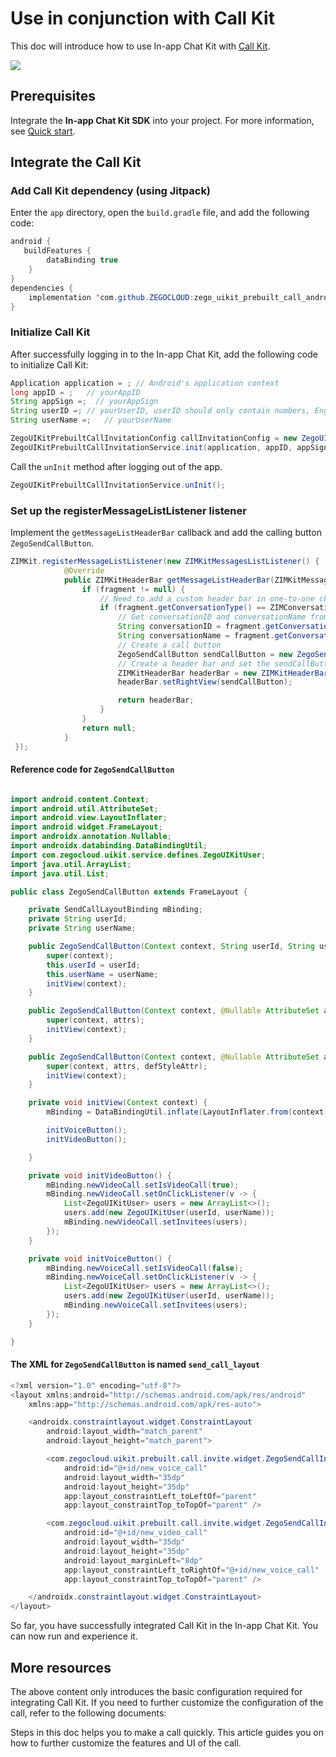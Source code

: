 # Use in conjunction with Call Kit

This doc will introduce how to use In-app Chat Kit with [Call Kit](https://docs.zegocloud.com/article/14762). 

<div style={{width:"300px"}}>
    <Frame width="auto" height="auto" caption="">
        <img src="https://storage.zego.im/sdk-doc/Pics/ZIMKit/inapp_chat_with_call.gif" />
    </Frame>
</div>

## Prerequisites

Integrate the **In-app Chat Kit SDK** into your project. For more information, see <a href="../02-Quick%20start.mdx" target="_blank">Quick start</a>.

## Integrate the Call Kit

### Add Call Kit dependency (using Jitpack)

Enter the `app` directory, open the `build.gradle` file, and add the following code:

```java
android {
   buildFeatures {
        dataBinding true
    }
}
dependencies {
    implementation 'com.github.ZEGOCLOUD:zego_uikit_prebuilt_call_android:+'    // add this line in your module-level build.gradle file's dependencies, usually named [app].
}
```

### Initialize Call Kit

After successfully logging in to the In-app Chat Kit, add the following code to initialize Call Kit:

```java
Application application = ; // Android's application context
long appID = ;   // yourAppID
String appSign =;  // yourAppSign
String userID =; // yourUserID, userID should only contain numbers, English characters, and '_'. 
String userName =;   // yourUserName

ZegoUIKitPrebuiltCallInvitationConfig callInvitationConfig = new ZegoUIKitPrebuiltCallInvitationConfig();
ZegoUIKitPrebuiltCallInvitationService.init(application, appID, appSign, userID, userName,callInvitationConfig);
```

Call the `unInit` method after logging out of the app.

```java
ZegoUIKitPrebuiltCallInvitationService.unInit();
```

### Set up the registerMessageListListener listener

Implement the `getMessageListHeaderBar` callback and add the calling button `ZegoSendCallButton`. 

```java
ZIMKit.registerMessageListListener(new ZIMKitMessagesListListener() {
            @Override
            public ZIMKitHeaderBar getMessageListHeaderBar(ZIMKitMessageFragment fragment) {
                if (fragment != null) {
                    // Need to add a custom header bar in one-to-one chat
                    if (fragment.getConversationType() == ZIMConversationType.PEER) {
                        // Get conversationID and conversationName from the fragment
                        String conversationID = fragment.getConversationID(); //The ID of the user you want to call.
                        String conversationName = fragment.getConversationName(); //The username of the user you want to call.
                        // Create a call button
                        ZegoSendCallButton sendCallButton = new ZegoSendCallButton(YourActivity.this, fconversationID, conversationName);
                        // Create a header bar and set the sendCallButton to the 'rightView'
                        ZIMKitHeaderBar headerBar = new ZIMKitHeaderBar();
                        headerBar.setRightView(sendCallButton);

                        return headerBar;
                    }
                }
                return null;
            }
 });
```

#### Reference code for `ZegoSendCallButton`

```java

import android.content.Context;
import android.util.AttributeSet;
import android.view.LayoutInflater;
import android.widget.FrameLayout;
import androidx.annotation.Nullable;
import androidx.databinding.DataBindingUtil;
import com.zegocloud.uikit.service.defines.ZegoUIKitUser;
import java.util.ArrayList;
import java.util.List;

public class ZegoSendCallButton extends FrameLayout {

    private SendCallLayoutBinding mBinding;
    private String userId;
    private String userName;

    public ZegoSendCallButton(Context context, String userId, String userName) {
        super(context);
        this.userId = userId;
        this.userName = userName;
        initView(context);
    }

    public ZegoSendCallButton(Context context, @Nullable AttributeSet attrs) {
        super(context, attrs);
        initView(context);
    }

    public ZegoSendCallButton(Context context, @Nullable AttributeSet attrs, int defStyleAttr) {
        super(context, attrs, defStyleAttr);
        initView(context);
    }

    private void initView(Context context) {
        mBinding = DataBindingUtil.inflate(LayoutInflater.from(context), R.layout.send_call_layout, this, true);

        initVoiceButton();
        initVideoButton();

    }

    private void initVideoButton() {
        mBinding.newVideoCall.setIsVideoCall(true);
        mBinding.newVideoCall.setOnClickListener(v -> {
            List<ZegoUIKitUser> users = new ArrayList<>();
            users.add(new ZegoUIKitUser(userId, userName));
            mBinding.newVideoCall.setInvitees(users);
        });
    }

    private void initVoiceButton() {
        mBinding.newVoiceCall.setIsVideoCall(false);
        mBinding.newVoiceCall.setOnClickListener(v -> {
            List<ZegoUIKitUser> users = new ArrayList<>();
            users.add(new ZegoUIKitUser(userId, userName));
            mBinding.newVoiceCall.setInvitees(users);
        });
    }

}
```

#### The XML for `ZegoSendCallButton` is named `send_call_layout`

```java
<?xml version="1.0" encoding="utf-8"?>
<layout xmlns:android="http://schemas.android.com/apk/res/android"
    xmlns:app="http://schemas.android.com/apk/res-auto">

    <androidx.constraintlayout.widget.ConstraintLayout
        android:layout_width="match_parent"
        android:layout_height="match_parent">

        <com.zegocloud.uikit.prebuilt.call.invite.widget.ZegoSendCallInvitationButton
            android:id="@+id/new_voice_call"
            android:layout_width="35dp"
            android:layout_height="35dp"
            app:layout_constraintLeft_toLeftOf="parent"
            app:layout_constraintTop_toTopOf="parent" />

        <com.zegocloud.uikit.prebuilt.call.invite.widget.ZegoSendCallInvitationButton
            android:id="@+id/new_video_call"
            android:layout_width="35dp"
            android:layout_height="35dp"
            android:layout_marginLeft="8dp"
            app:layout_constraintLeft_toRightOf="@+id/new_voice_call"
            app:layout_constraintTop_toTopOf="parent" />

    </androidx.constraintlayout.widget.ConstraintLayout>
</layout>
```

So far, you have successfully integrated Call Kit in the In-app Chat Kit. You can now run and experience it.

## More resources

The above content only introduces the basic configuration required for integrating Call Kit. If you need to further customize the configuration of the call, refer to the following documents:

<CardGroup cols={2}>
  
  <Card title="Call Kit - Quick start" href="https://zegocloud.com/docs/uikit/call-kit-android/quick-start" target="_blank">
    Steps in this doc helps you to make a call quickly.
  </Card>

  <Card title="Call Kit - Custom prebuilt UI" href="https://zegocloud.com/docs/uikit/call-kit-android/calling-config/overview" target="_blank">
    This article guides you on how to further customize the features and UI of the call.
  </Card>

</CardGroup>

